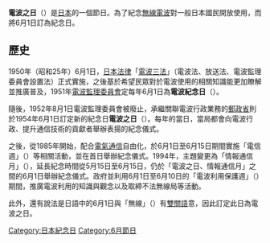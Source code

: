 {{Japanese|japanese=電波の日|kana=でんぱのひ|romaji=Denba no hi}}
'''電波之日'''（{{lang-ja|電波の日}}）是[[日本|日本]]的一個節日。為了紀念[[無線電波|無線電波]]對一般日本國民開放使用，而將6月1日訂為紀念日。

== 歷史==
1950年（昭和25年）6月1日，[[日本法律|日本法律]]「[[電波三法|電波三法]]」（電波法、放送法、電波監理委員會設置法）正式實施，之後基於希望民眾對於電波使用的相關知識能更加瞭解並推廣普及，1951年[[電波監理委員會|電波監理委員會]]定每年6月1日為'''電波紀念日'''（{{lang-ja|電波記念日}}）。

隨後，1952年8月1日電波監理委員會被廢止，承繼關聯電波行政業務的[[郵政省|郵政省]]則於1954年6月1日訂定新的紀念日'''電波之日'''（{{lang-ja|電波の日}}）。每年的當日，當局都會向電波行政、提升通信技術的貢獻者舉辦表揚的紀念儀式。

之後，從1985年開始，配合[[電信|電氣通信]]自由化，於6月1日至6月15日期間實施「電信週」（{{lang-ja|テレコム旬間}}）等相關活動，並在首日舉辦紀念儀式。1994年，主題變更為「情報通信月」（{{lang-ja|情報通信月間}}），延長紀念時間從5月15日至6月15日，仍於「電波之日、情報通信月」之間的6月1日舉辦紀念儀式。政府並利用6月1日至6月10日的「電波利用保護週」（{{lang-ja|電波利用保護旬間}}）期間，推廣電波利用的知識與觀念以及取締不法無線局等活動。

此外，還有說法是日語中的6月1日與「無線」（{{lang-ja|ムセン}}）有[[雙關語|雙關語]]意，因此訂定此日為電波之日。

{{DEFAULTSORT:Denpa no Hi}}
[[Category:日本紀念日|Category:日本紀念日]]
[[Category:6月節日|Category:6月節日]]